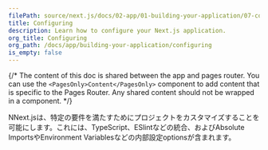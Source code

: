 ```yaml
---
filePath: source/next.js/docs/02-app/01-building-your-application/07-configuring/index.mdx
title: Configuring
description: Learn how to configure your Next.js application.
org_title: Configuring
org_path: /docs/app/building-your-application/configuring
is_empty: false
---
```


{/* The content of this doc is shared between the app and pages router. You can use the `<PagesOnly>Content</PagesOnly>` component to add content that is specific to the Pages Router. Any shared content should not be wrapped in a component. */}

NNext.jsは、特定の要件を満たすためにプロジェクトをカスタマイズすることを可能にします。これには、TypeScript、ESlintなどの統合、およびAbsolute ImportsやEnvironment Variablesなどの内部設定optionsが含まれます。
